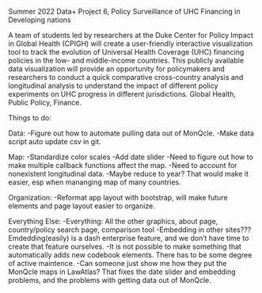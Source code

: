 Summer 2022 Data+ Project 6, Policy Surveillance of UHC Financing in Developing nations

A team of students led by researchers at the Duke Center for Policy Impact in Global Health (CPIGH) will create a user-friendly interactive visualization tool to track the evolution of Universal Health Coverage (UHC) financing policies in the low- and middle-income countries. This publicly available data visualization will provide an opportunity for policymakers and researchers to conduct a quick comparative cross-country analysis and longitudinal analysis to understand the impact of different policy experiments on UHC progress in different jurisdictions. Global Health, Public Policy, Finance.

Things to do:

Data:
-Figure out how to automate pulling data out of MonQcle.
-Make data script auto update csv in git.

Map:
-Standardize color scales
-Add date slider
  -Need to figure out how to make multiple callback functions affect the map.
  -Need to account for nonexistent longitudinal data.
  -Maybe reduce to year? That would make it easier, esp when mananging map of many countries.

Organization:
-Reformat app layout with bootstrap, will make future elements and page layout easier to organize.

Everything Else:
-Everything: All the other graphics, about page, country/policy search page, comparison tool
-Embedding in other sites??? Emdedding(easily) is a dash enterprise feature, and we don't have time to create that feature ourselves.
-It is not possible to make something that automatically adds new codebook elements. There has to be some degree of active maintence.
-Can someone just show me how they put the MonQcle maps in LawAtlas? That fixes the date slider and embedding problems, and the problems with getting data out of
MonQcle.

